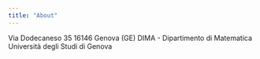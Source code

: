 ```yaml
---
title: "About"
---
```


Via Dodecaneso 35 16146 Genova (GE)
DIMA - Dipartimento di Matematica
Università degli Studi di Genova

